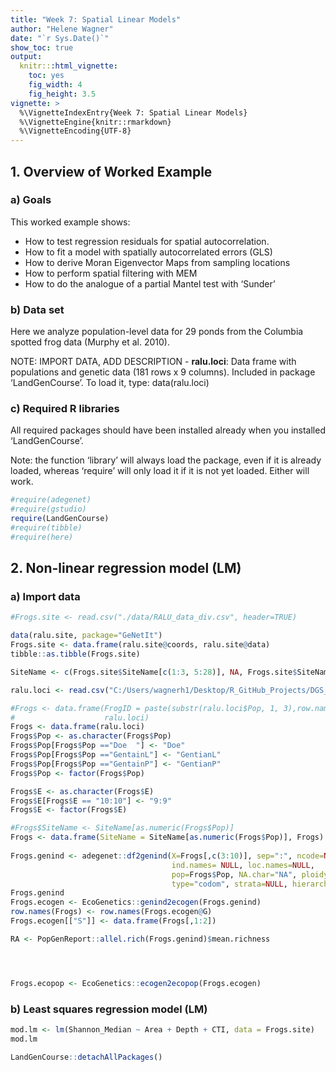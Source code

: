 ```yaml
---
title: "Week 7: Spatial Linear Models"
author: "Helene Wagner"
date: "`r Sys.Date()`"
show_toc: true
output:
  knitr:::html_vignette:
    toc: yes
    fig_width: 4 
    fig_height: 3.5
vignette: >
  %\VignetteIndexEntry{Week 7: Spatial Linear Models}
  %\VignetteEngine{knitr::rmarkdown}
  %\VignetteEncoding{UTF-8}
---
```

## 1. Overview of Worked Example

### a) Goals 

This worked example shows:

- How to test regression residuals for spatial autocorrelation.
- How to fit a model with spatially autocorrelated errors (GLS)
- How to derive Moran Eigenvector Maps from sampling locations
- How to perform spatial filtering with MEM
- How to do the analogue of a partial Mantel test with 'Sunder'

### b) Data set

Here we analyze population-level data for 29 ponds from the Columbia spotted frog data (Murphy et al. 2010). 

NOTE: IMPORT DATA, ADD DESCRIPTION
- **ralu.loci**: Data frame with populations and genetic data (181 rows x 9 columns). Included in package 'LandGenCourse'. To load it, type: data(ralu.loci)

### c) Required R libraries

All required packages should have been installed already when you installed 'LandGenCourse'.

Note: the function 'library' will always load the package, even if it is already loaded, whereas 'require' will only load it if it is not yet loaded. Either will work.

```r
#require(adegenet)
#require(gstudio)
require(LandGenCourse)
#require(tibble)
#require(here)
```

## 2. Non-linear regression model (LM)

### a) Import data

```r
#Frogs.site <- read.csv("./data/RALU_data_div.csv", header=TRUE)

data(ralu.site, package="GeNetIt")
Frogs.site <- data.frame(ralu.site@coords, ralu.site@data)
tibble::as.tibble(Frogs.site)

SiteName <- c(Frogs.site$SiteName[c(1:3, 5:28)], NA, Frogs.site$SiteName[30:31])

ralu.loci <- read.csv("C:/Users/wagnerh1/Desktop/R_GitHub_Projects/DGS_LG_Labs/vignettes/Week7_Spatial_Linear_Models/RALU_loci_allpops.csv")

#Frogs <- data.frame(FrogID = paste(substr(ralu.loci$Pop, 1, 3),row.names(ralu.loci), sep="."),
#                    ralu.loci)
Frogs <- data.frame(ralu.loci)
Frogs$Pop <- as.character(Frogs$Pop)
Frogs$Pop[Frogs$Pop =="Doe  "] <- "Doe"
Frogs$Pop[Frogs$Pop =="GentainL"] <- "GentianL"
Frogs$Pop[Frogs$Pop =="GentainP"] <- "GentianP"
Frogs$Pop <- factor(Frogs$Pop)

Frogs$E <- as.character(Frogs$E)
Frogs$E[Frogs$E == "10:10"] <- "9:9"
Frogs$E <- factor(Frogs$E)

#Frogs$SiteName <- SiteName[as.numeric(Frogs$Pop)]
Frogs <- data.frame(SiteName = SiteName[as.numeric(Frogs$Pop)], Frogs)
  
Frogs.genind <- adegenet::df2genind(X=Frogs[,c(3:10)], sep=":", ncode=NULL, 
                                    ind.names= NULL, loc.names=NULL, 
                                    pop=Frogs$Pop, NA.char="NA", ploidy=2, 
                                    type="codom", strata=NULL, hierarchy=NULL)
Frogs.genind
Frogs.ecogen <- EcoGenetics::genind2ecogen(Frogs.genind)
row.names(Frogs) <- row.names(Frogs.ecogen@G)
Frogs.ecogen[["S"]] <- data.frame(Frogs[,1:2])

RA <- PopGenReport::allel.rich(Frogs.genind)$mean.richness




Frogs.ecopop <- EcoGenetics::ecogen2ecopop(Frogs.ecogen)

```

### b) Least squares regression model (LM)


```r
mod.lm <- lm(Shannon_Median ~ Area + Depth + CTI, data = Frogs.site)
mod.lm
```





```r
LandGenCourse::detachAllPackages()
```
